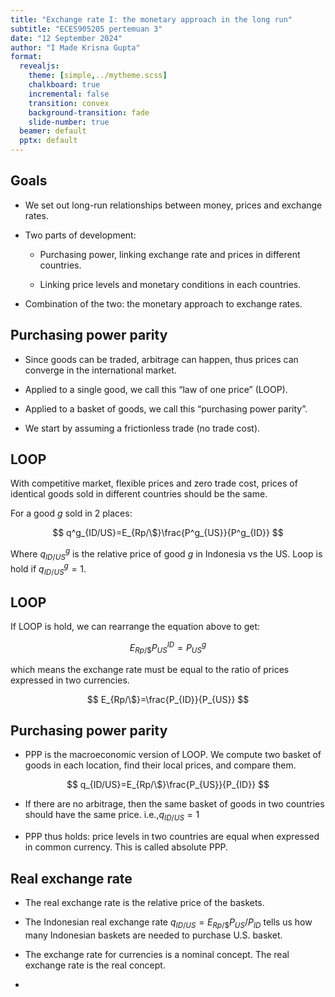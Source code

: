 ```yaml
---
title: "Exchange rate I: the monetary approach in the long run"
subtitle: "ECES905205 pertemuan 3"
date: "12 September 2024"
author: "I Made Krisna Gupta"
format: 
  revealjs:
    theme: [simple,../mytheme.scss]
    chalkboard: true
    incremental: false
    transition: convex
    background-transition: fade
    slide-number: true
  beamer: default
  pptx: default
---
```


## Goals

- We set out long-run relationships between money, prices and exchange rates.

- Two parts of development:

    - Purchasing power, linking exchange rate and prices in different countries.
    
    - Linking price levels and monetary conditions in each countries.
    
- Combination of the two: the monetary approach to exchange rates.

## Purchasing power parity

- Since goods can be traded, arbitrage can happen, thus prices can converge in the international market.

- Applied to a single good, we call this "law of one price" (LOOP).

- Applied to a basket of goods, we call this "purchasing power parity".

- We start by assuming a frictionless trade (no trade cost).

## LOOP {.m}

With competitive market, flexible prices and zero trade cost, prices of identical goods sold in different countries should be the same.

For a good $g$ sold in 2 places:

$$
q^g_{ID/US}=E_{Rp/\$}\frac{P^g_{US}}{P^g_{ID}}
$$

Where $q^g_{ID/US}$ is the relative price of good $g$ in Indonesia vs the US. Loop is hold if $q^g_{ID/US}=1$.

## LOOP

If LOOP is hold, we can rearrange the equation above to get:

$$
E_{Rp/\$}P_{US}^{ID}=P^g_{US}
$$

which means the exchange rate must be equal to the ratio of prices expressed in two currencies.

$$
E_{Rp/\$}=\frac{P_{ID}}{P_{US}}
$$

## Purchasing power parity

- PPP is the macroeconomic version of LOOP. We compute two basket of goods in each location, find their local prices, and compare them.

$$
q_{ID/US}=E_{Rp/\$}\frac{P_{US}}{P_{ID}}
$$

- If there are no arbitrage, then the same basket of goods in two countries should have the same price. i.e.,$q_{ID/US}=1$

- PPP thus holds: price levels in two countries are equal when expressed in common currency. This is called absolute PPP.

## Real exchange rate

- The real exchange rate is the relative price of the baskets.

- The Indonesian real exchange rate $q_{ID/US}=E_{Rp/\$}P_{US}/P_{ID}$ tells us how many Indonesian baskets are needed to purchase U.S. basket.

- The exchange rate for currencies is a nominal concept. The real exchange rate is the real concept.

- 